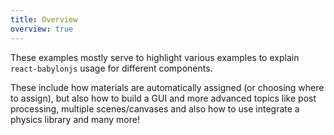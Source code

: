 ```yaml
---
title: Overview
overview: true
---
```


These examples mostly serve to highlight various examples to explain
`react-babylonjs` usage for different components.

These include how materials are automatically assigned (or choosing where to
assign), but also how to build a GUI and more advanced topics like post
processing, multiple scenes/canvases and also how to use integrate a physics
library and many more!
